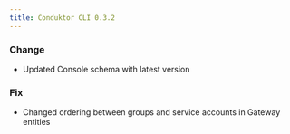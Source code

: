 ```yaml
---
title: Conduktor CLI 0.3.2
---
```



### Change
- Updated Console schema with latest version

### Fix
- Changed ordering between groups and service accounts in Gateway entities